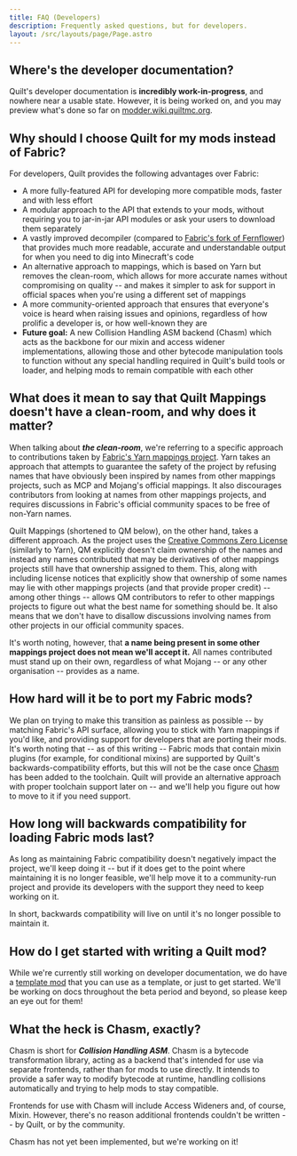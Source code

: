 ```yaml
---
title: FAQ (Developers)
description: Frequently asked questions, but for developers.
layout: /src/layouts/page/Page.astro
---
```



<Message>

## Where's the developer documentation?

Quilt's developer documentation is **incredibly work-in-progress**, and nowhere near a usable state. However, it is
being worked on, and you may preview what's done so far on [modder.wiki.quiltmc.org](https://modder.wiki.quiltmc.org/).

</Message>

<Message>

## Why should I choose Quilt for my mods instead of Fabric?

For developers, Quilt provides the following advantages over Fabric:

- A more fully-featured API for developing more compatible mods, faster and with less effort
- A modular approach to the API that extends to your mods, without requiring you to jar-in-jar API modules or ask your users to download them separately
- A vastly improved decompiler (compared to [Fabric's fork of Fernflower](https://github.com/FabricMC/intellij-fernflower/)) that provides much more readable, accurate and understandable output for when you need to dig into Minecraft's code
- An alternative approach to mappings, which is based on Yarn but removes the clean-room, which allows for more accurate names without compromising on quality -- and makes it simpler to ask for support in official spaces when you're using a different set of mappings
- A more community-oriented approach that ensures that everyone's voice is heard when raising issues and opinions, regardless of how prolific a developer is, or how well-known they are
- **Future goal:** A new Collision Handling ASM backend (Chasm) which acts as the backbone for our mixin and access widener implementations, allowing those and other bytecode manipulation tools to function without any special handling required in Quilt's build tools or loader, and helping mods to remain compatible with each other

</Message>

<Message>

## What does it mean to say that Quilt Mappings doesn't have a clean-room, and why does it matter?

When talking about _**the clean-room**_, we're referring to a specific approach to contributions taken by [Fabric's Yarn mappings project](https://github.com/FabricMC/yarn/). Yarn takes an approach that attempts to guarantee the safety of the project by refusing names that have obviously been inspired by names from other mappings projects, such as MCP and Mojang's official mappings. It also discourages contributors from looking at names from other mappings projects, and requires discussions in Fabric's official community spaces to be free of non-Yarn names.

Quilt Mappings (shortened to QM below), on the other hand, takes a different approach. As the project uses the [Creative Commons Zero License](https://creativecommons.org/share-your-work/public-domain/cc0/) (similarly to Yarn), QM explicitly doesn't claim ownership of the names and instead any names contributed that may be derivatives of other mappings projects still have that ownership assigned to them. This, along with including license notices that explicitly show that ownership of some names may lie with other mappings projects (and that provide proper credit) -- among other things -- allows QM contributors to refer to other mappings projects to figure out what the best name for something should be. It also means that we don't have to disallow discussions involving names from other projects in our official community spaces.

It's worth noting, however, that **a name being present in some other mappings project does not mean we'll accept it.** All names contributed must stand up on their own, regardless of what Mojang -- or any other organisation -- provides as a name.

</Message>

<Message>

## How hard will it be to port my Fabric mods?

We plan on trying to make this transition as painless as possible -- by matching Fabric's API surface, allowing you to stick with Yarn mappings if you'd like, and providing support for developers that are porting their mods. It's worth noting that -- as of this writing -- Fabric mods that contain mixin plugins (for example, for conditional mixins) are supported by Quilt's backwards-compatibility efforts, but this will not be the case once [Chasm](#what-the-heck-is-chasm-exactly) has been added to the toolchain. Quilt will provide an alternative approach with proper toolchain support later on -- and we'll help you figure out how to move to it if you need support.

</Message>

<Message>

## How long will backwards compatibility for loading Fabric mods last?

As long as maintaining Fabric compatibility doesn't negatively impact the project, we'll keep doing it -- but if it does get to the point where maintaining it is no longer feasible, we'll help move it to a community-run project and provide its developers with the support they need to keep working on it.

In short, backwards compatibility will live on until it's no longer possible to maintain it.

</Message>

<Message>

## How do I get started with writing a Quilt mod?

While we're currently still working on developer documentation, we do have a [template mod](https://github.com/QuiltMC/quilt-template-mod/) that you can use as a template, or just to get started. We'll be working on docs throughout the beta period and beyond, so please keep an eye out for them!

</Message>

<Message>

## What the heck is Chasm, exactly?

Chasm is short for **_Collision Handling ASM_**. Chasm is a bytecode transformation library, acting as a backend that's intended for use via separate frontends, rather than for mods to use directly. It intends to provide a safer way to modify bytecode at runtime, handling collisions automatically and trying to help mods to stay compatible.

Frontends for use with Chasm will include Access Wideners and, of course, Mixin. However, there's no reason additional frontends couldn't be written -- by Quilt, or by the community.

Chasm has not yet been implemented, but we're working on it!

</Message>
